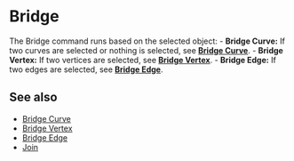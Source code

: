 
# Bridge

<Reference shortcut="" command="Bridge" button="" />

The Bridge command runs based on the selected object:
     - **Bridge Curve:** If two curves are selected or nothing is selected, see [**Bridge Curve**](bridge-curve).
     - **Bridge Vertex:** If two vertices are selected, see [**Bridge Vertex**](bridge-vertex).
     - **Bridge Edge:** If two edges are selected, see [**Bridge Edge**](bridge-edge).

## See also
- [Bridge Curve](bridge-curve)
- [Bridge Vertex](bridge-vertex)
- [Bridge Edge](bridge-edge)
- [Join](join)